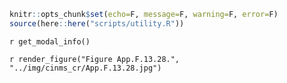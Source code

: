 ```r
knitr::opts_chunk$set(echo=F, message=F, warning=F, error=F)
source(here::here("scripts/utility.R"))
```

`r get_modal_info()`

`r render_figure("Figure App.F.13.28.", "../img/cinms_cr/App.F.13.28.jpg")`

